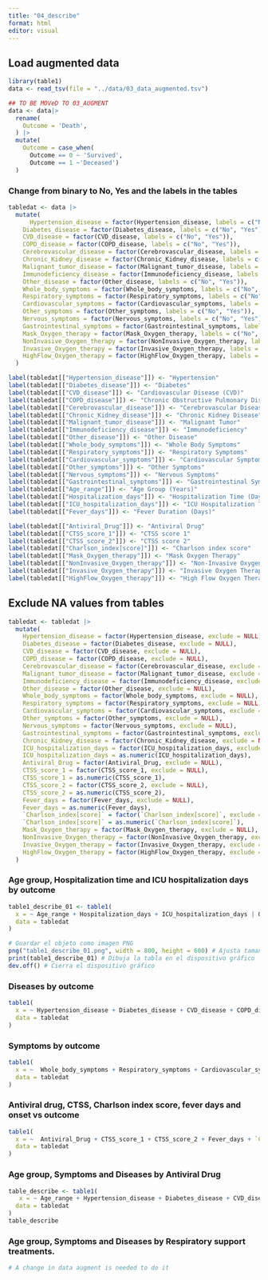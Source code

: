 ```yaml
---
title: "04_describe"
format: html
editor: visual
---
```


## Load augmented data

```r
library(table1)
data <- read_tsv(file = "../data/03_data_augmented.tsv")
```

```r
## TO BE MOVeD TO 03_AUGMENT
data <- data|>
  rename(
    Outcome = 'Death',
  ) |>
  mutate(
    Outcome = case_when(
      Outcome == 0 ~ 'Survived',
      Outcome == 1 ~'Deceased')
  )
```

### Change from binary to No, Yes and the labels in the tables

```r
tabledat <- data |>
  mutate(
      Hypertension_disease = factor(Hypertension_disease, labels = c("No", "Yes")),
    Diabetes_disease = factor(Diabetes_disease, labels = c("No", "Yes")),
    CVD_disease = factor(CVD_disease, labels = c("No", "Yes")),
    COPD_disease = factor(COPD_disease, labels = c("No", "Yes")),
    Cerebrovascular_disease = factor(Cerebrovascular_disease, labels = c("No", "Yes")),
    Chronic_Kidney_disease = factor(Chronic_Kidney_disease, labels = c("No", "Yes")),
    Malignant_tumor_disease = factor(Malignant_tumor_disease, labels = c("No", "Yes")),
    Immunodeficiency_disease = factor(Immunodeficiency_disease, labels = c("No", "Yes")),
    Other_disease = factor(Other_disease, labels = c("No", "Yes")),
    Whole_body_symptoms = factor(Whole_body_symptoms, labels = c("No", "Yes")),
    Respiratory_symptoms = factor(Respiratory_symptoms, labels = c("No", "Yes")),
    Cardiovascular_symptoms = factor(Cardiovascular_symptoms, labels = c("No", "Yes")),
    Other_symptoms = factor(Other_symptoms, labels = c("No", "Yes")),
    Nervous_symptoms = factor(Nervous_symptoms, labels = c("No", "Yes")),
    Gastrointestinal_symptoms = factor(Gastrointestinal_symptoms, labels = c("No", "Yes")),
    Mask_Oxygen_therapy = factor(Mask_Oxygen_therapy, labels = c("No", "Yes")),
    NonInvasive_Oxygen_therapy = factor(NonInvasive_Oxygen_therapy, labels = c("No", "Yes")),
    Invasive_Oxygen_therapy = factor(Invasive_Oxygen_therapy, labels = c("No", "Yes")),
    HighFlow_Oxygen_therapy = factor(HighFlow_Oxygen_therapy, labels = c("No", "Yes"))
  )

label(tabledat[["Hypertension_disease"]]) <- "Hypertension"
label(tabledat[["Diabetes_disease"]]) <- "Diabetes"
label(tabledat[["CVD_disease"]]) <- "Cardiovascular Disease (CVD)"
label(tabledat[["COPD_disease"]]) <- "Chronic Obstructive Pulmonary Disease (COPD)"
label(tabledat[["Cerebrovascular_disease"]]) <- "Cerebrovascular Disease"
label(tabledat[["Chronic_Kidney_disease"]]) <- "Chronic Kidney Disease"
label(tabledat[["Malignant_tumor_disease"]]) <- "Malignant Tumor"
label(tabledat[["Immunodeficiency_disease"]]) <- "Immunodeficiency"
label(tabledat[["Other_disease"]]) <- "Other Disease"
label(tabledat[["Whole_body_symptoms"]]) <- "Whole Body Symptoms"
label(tabledat[["Respiratory_symptoms"]]) <- "Respiratory Symptoms"
label(tabledat[["Cardiovascular_symptoms"]]) <- "Cardiovascular Symptoms"
label(tabledat[["Other_symptoms"]]) <- "Other Symptoms"
label(tabledat[["Nervous_symptoms"]]) <- "Nervous Symptoms"
label(tabledat[["Gastrointestinal_symptoms"]]) <- "Gastrointestinal Symptoms"
label(tabledat[["Age_range"]]) <- "Age Group (Years)"
label(tabledat[["Hospitalization_days"]]) <- "Hospitalization Time (Days)"
label(tabledat[["ICU_hospitalization_days"]]) <- "ICU Hospitalization Time (Days)"
label(tabledat[["Fever_days"]]) <- "Fever Duration (Days)"

label(tabledat[["Antiviral_Drug"]]) <- "Antiviral Drug"
label(tabledat[["CTSS_score_1"]]) <- "CTSS score 1"
label(tabledat[["CTSS_score_2"]]) <- "CTSS score 2"
label(tabledat[["Charlson_index[score]"]]) <- "Charlson index score"
label(tabledat[["Mask_Oxygen_therapy"]]) <- "Mask Oxygen Therapy"
label(tabledat[["NonInvasive_Oxygen_therapy"]]) <- "Non-Invasive Oxygen Therapy"
label(tabledat[["Invasive_Oxygen_therapy"]]) <- "Invasive Oxygen Therapy"
label(tabledat[["HighFlow_Oxygen_therapy"]]) <- "High Flow Oxygen Therapy"


```

## Exclude NA values from tables

```r
tabledat <- tabledat |> 
  mutate(
    Hypertension_disease = factor(Hypertension_disease, exclude = NULL),
    Diabetes_disease = factor(Diabetes_disease, exclude = NULL),
    CVD_disease = factor(CVD_disease, exclude = NULL),
    COPD_disease = factor(COPD_disease, exclude = NULL),
    Cerebrovascular_disease = factor(Cerebrovascular_disease, exclude = NULL),
    Malignant_tumor_disease = factor(Malignant_tumor_disease, exclude = NULL),
    Immunodeficiency_disease = factor(Immunodeficiency_disease, exclude = NULL),
    Other_disease = factor(Other_disease, exclude = NULL),
    Whole_body_symptoms = factor(Whole_body_symptoms, exclude = NULL),
    Respiratory_symptoms = factor(Respiratory_symptoms, exclude = NULL),
    Cardiovascular_symptoms = factor(Cardiovascular_symptoms, exclude = NULL),
    Other_symptoms = factor(Other_symptoms, exclude = NULL),
    Nervous_symptoms = factor(Nervous_symptoms, exclude = NULL),
    Gastrointestinal_symptoms = factor(Gastrointestinal_symptoms, exclude = NULL),
    Chronic_Kidney_disease = factor(Chronic_Kidney_disease, exclude = NULL),
    ICU_hospitalization_days = factor(ICU_hospitalization_days, exclude = NULL),
    ICU_hospitalization_days = as.numeric(ICU_hospitalization_days),
    Antiviral_Drug = factor(Antiviral_Drug, exclude = NULL),
    CTSS_score_1 = factor(CTSS_score_1, exclude = NULL),
    CTSS_score_1 = as.numeric(CTSS_score_1),
    CTSS_score_2 = factor(CTSS_score_2, exclude = NULL),
    CTSS_score_2 = as.numeric(CTSS_score_2),
    Fever_days = factor(Fever_days, exclude = NULL),
    Fever_days = as.numeric(Fever_days),
    `Charlson_index[score]` = factor(`Charlson_index[score]`, exclude = NULL),
    `Charlson_index[score]` = as.numeric(`Charlson_index[score]`),
    Mask_Oxygen_therapy = factor(Mask_Oxygen_therapy, exclude = NULL),
    NonInvasive_Oxygen_therapy = factor(NonInvasive_Oxygen_therapy, exclude = NULL),
    Invasive_Oxygen_therapy = factor(Invasive_Oxygen_therapy, exclude = NULL),
    HighFlow_Oxygen_therapy = factor(HighFlow_Oxygen_therapy, exclude = NULL)
  )
```

### Age group, Hospitalization time and ICU hospitalization days by outcome

```r
table1_describe_01 <- table1(
  x = ~ Age_range + Hospitalization_days + ICU_hospitalization_days | Outcome,
  data = tabledat
)

# Guardar el objeto como imagen PNG
png("table1_describe_01.png", width = 800, height = 600) # Ajusta tamaño según lo necesites
print(table1_describe_01) # Dibuja la tabla en el dispositivo gráfico
dev.off() # Cierra el dispositivo gráfico
```

### Diseases by outcome

```r
table1(
  x = ~ Hypertension_disease + Diabetes_disease + CVD_disease + COPD_disease + Cerebrovascular_disease + Chronic_Kidney_disease + Malignant_tumor_disease + Immunodeficiency_disease + Other_disease | Outcome, 
  data = tabledat
)

```

### Symptoms by outcome

```r
table1(
  x = ~  Whole_body_symptoms + Respiratory_symptoms + Cardiovascular_symptoms + Other_symptoms + Nervous_symptoms + Gastrointestinal_symptoms| Outcome,
  data = tabledat
)
```

### Antiviral drug, CTSS, Charlson index score, fever days and onset vs outcome

```r
table1(
  x = ~  Antiviral_Drug + CTSS_score_1 + CTSS_score_2 + Fever_days + `Charlson_index[score]` + onset| Outcome, 
  data = tabledat
)
```

### Age group, Symptoms and Diseases by Antiviral Drug

```r
table_describe <- table1(
   x = ~ Age_range + Hypertension_disease + Diabetes_disease + CVD_disease + COPD_disease + Cerebrovascular_disease + Chronic_Kidney_disease + Malignant_tumor_disease + Immunodeficiency_disease + Other_disease + Whole_body_symptoms + Respiratory_symptoms + Cardiovascular_symptoms + Other_symptoms + Nervous_symptoms + Gastrointestinal_symptoms| Antiviral_Drug,
  data = tabledat
)
table_describe
```

### Age group, Symptoms and Diseases by Respiratory support treatments.

```r
# A change in data augment is needed to do it
```
